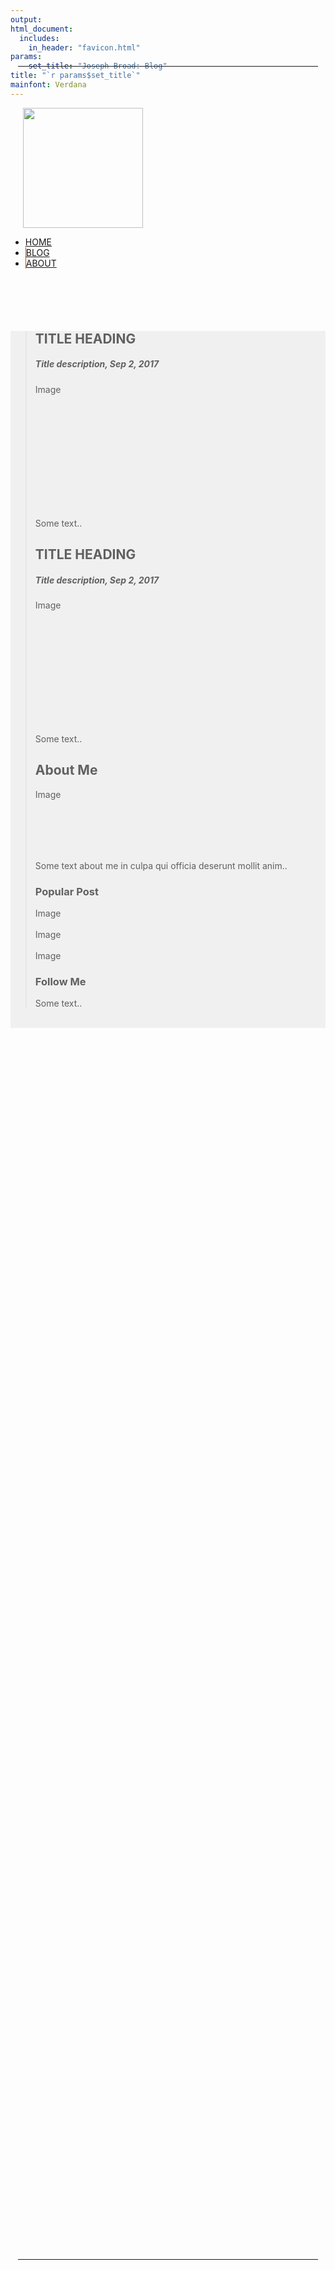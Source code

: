 ```yaml
---
output: 
html_document:
  includes:
    in_header: "favicon.html" 
params: 
    set_title: "Joseph Broad: Blog"
title: "`r params$set_title`"
mainfont: Verdana
---
```

<!-- style -->
<link rel="stylesheet" href="style.css" type="text/css">
<link rel="shortcut icon" href="https://www.dropbox.com/s/8nglbmcubk7bl7y/favicon.png?dl=0">
<link rel="icon" href="https://www.dropbox.com/s/8nglbmcubk7bl7y/favicon.png?dl=0">
<!-- Load an icon library -->
<link rel="stylesheet" href="https://cdnjs.cloudflare.com/ajax/libs/font-awesome/4.7.0/css/font-awesome.min.css">
<!-- header -->
<div class="topnav" style="background-color: rgba(0,0,0,0)">
<hr style="position: fixed; top: 3vh; margin-top: 40px; left: 25vw; width: 50%; border-color: #C76322;"></hr>
<div class="landing" style = "padding-left: 20px; padding-right: 20px">
  <a href="index.html" style = "font-size: 28px; color: #C76322;"><img style="width: 20vw; object-fit: cover;" src="images/NSU_logorgb.jpg"></a>
</div>
</div>
<ul>
  <li><a href="index.html">HOME</a></li>
  <li style="border-left: 1px solid #B7521E;"><a href="blog.html">BLOG</a></li>
  <li style="border-left: 1px solid #B7521E;"><a href="about.html">ABOUT</a></li>
</ul>

  <div class="wideboi" style = "margin-top:100px; background:#f0f0f0">>
  <div class="wrapper">
  <div class="leftcolumn">
  <div class="card">
  <h2>TITLE HEADING</h2>
  <h5>Title description, Sep 2, 2017</h5>
  <div class="fakeimg" style="height:200px;">Image</div>
  <p>Some text..</p></div>
  <div class="card">
  <h2>TITLE HEADING</h2>
  <h5>Title description, Sep 2, 2017</h5>
  <div class="fakeimg" style="height:200px;">Image</div>
  <p>Some text..</p></div></div>
  <div class="rightcolumn">
  <div class="card">
  <h2>About Me</h2>
  <div class="fakeimg" style="height:100px;">Image</div>
  <p>Some text about me in culpa qui officia deserunt mollit anim..</p>
  </div>
  <div class="card">
  <h3>Popular Post</h3>
  <div class="fakeimg">Image</div><br>
  <div class="fakeimg">Image</div><br>
  <div class="fakeimg">Image</div>
  </div>
  <div class="card">
  <h3>Follow Me</h3>
  <p>Some text..</p>
  </div>
  </div>
  </div>
  
<ulb>
  <lib style="padding-left: 15px; padding-right: 15px;">
  <lib><a href="mailto:jbroad@ucdavis.edu"><i class="fa fa-lg fa-envelope"></i></a></lib>
  <lib><a href="https://github.com/jbroad"><i class="fa fa-lg fa-github"></i></a></lib>
  <lib><a href="https://twitter.com/therealjoebroad"><i class="fa fa-lg fa-twitter"></i></a></lib>
  <lib><a href="https://www.linkedin.com/in/joseph-broad-557071a9/"><i class="fa fa-lg fa-linkedin"></i></a></lib>
  </lib>
</ulb>
<hr style="position: absolute; bottom: 8vh; margin-bottom: 10px; left: 25vw; width: 50%; border-color: #C76322;"></hr>